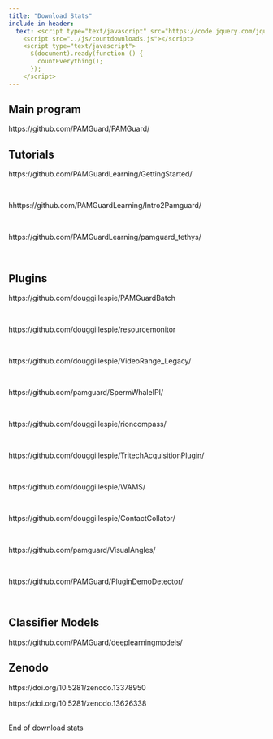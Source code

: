 ```yaml
---
title: "Download Stats"
include-in-header: 
  text: <script type="text/javascript" src="https://code.jquery.com/jquery-1.7.1.min.js"></script>
    <script src="../js/countdownloads.js"></script>
    <script type="text/javascript">
      $(document).ready(function () {
        countEverything();
      });
    </script>
---
```


```{=html}
<style>
table, th, td { 
/*  width: 100%;*/
  border: 1px solid; 
  padding-left: 10px;
  padding-right: 10px;
}
</style>
```

<h2>Main program</h2>

::: pgdownload
https://github.com/PAMGuard/PAMGuard/
:::

<h2>Tutorials</h2>

::: pgdownload
https://github.com/PAMGuardLearning/GettingStarted/
:::

<br>

::: pgdownload
hhttps://github.com/PAMGuardLearning/Intro2Pamguard/
:::

<br>

::: pgdownload
https://github.com/PAMGuardLearning/pamguard_tethys/
:::

<br>

<h2>Plugins</h2>

::: pgdownload
https://github.com/douggillespie/PAMGuardBatch
:::

<br>

::: pgdownload
https://github.com/douggillespie/resourcemonitor
:::

<br>

::: pgdownload
https://github.com/douggillespie/VideoRange_Legacy/
:::

<br>

::: pgdownload
https://github.com/pamguard/SpermWhaleIPI/
:::

<br>

::: pgdownload
https://github.com/douggillespie/rioncompass/
:::

<br>

::: pgdownload
https://github.com/douggillespie/TritechAcquisitionPlugin/
:::

<br>

::: pgdownload
https://github.com/douggillespie/WAMS/
:::

<br>

::: pgdownload
https://github.com/douggillespie/ContactCollator/
:::

<br>

::: pgdownload
https://github.com/pamguard/VisualAngles/
:::

<br>

::: pgdownload
https://github.com/PAMGuard/PluginDemoDetector/
:::

<br>

<h2>Classifier Models</h2>

::: pgdownload
https://github.com/PAMGuard/deeplearningmodels/
:::

<h2>Zenodo</h2>

::: pgdownload
https://doi.org/10.5281/zenodo.13378950
:::

::: pgdownload
https://doi.org/10.5281/zenodo.13626338
:::

<br> End of download stats
